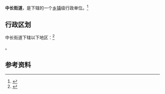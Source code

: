 {{中国乡级行政区|21/02/13/007/000}}

'''中长街道'''，是{{PRC admin/fullname|21/02/13/007/000|3}}下辖的一个[[乡镇|乡镇]]级行政单位。<ref>{{PRC admin/ref sgc|{{PRC admin/parent|21/02/13/007/000}}}}</ref>

== 行政区划 ==

中长街道下辖以下地区：<ref>{{PRC admin/ref sgc|21/02/13/007/000}}</ref>

{{PRC admin/children|21/02/13/007/000}}。

== 参考资料 ==

{{reflist}}

{{行政区划小作品}}
{{PRC admin/navcat|21/02/13/007/000}}